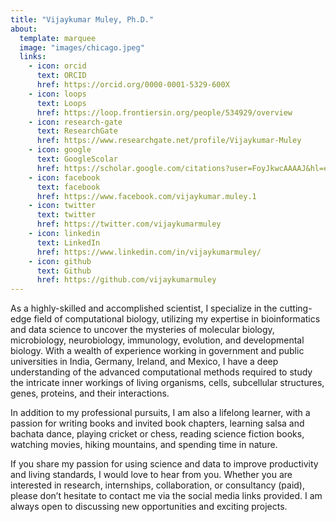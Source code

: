 ```yaml
---
title: "Vijaykumar Muley, Ph.D."
about:
  template: marquee
  image: "images/chicago.jpeg"
  links:
    - icon: orcid
      text: ORCID 
      href: https://orcid.org/0000-0001-5329-600X 
    - icon: loops 
      text: Loops 
      href: https://loop.frontiersin.org/people/534929/overview 
    - icon: research-gate 
      text: ResearchGate 
      href: https://www.researchgate.net/profile/Vijaykumar-Muley
    - icon: google
      text: GoogleScolar
      href: https://scholar.google.com/citations?user=FoyJkwcAAAAJ&hl=en 
    - icon: facebook
      text: facebook
      href: https://www.facebook.com/vijaykumar.muley.1 
    - icon: twitter
      text: twitter
      href: https://twitter.com/vijaykumarmuley
    - icon: linkedin 
      text: LinkedIn 
      href: https://www.linkedin.com/in/vijaykumarmuley/ 
    - icon: github
      text: Github
      href: https://github.com/vijaykumarmuley 
---
```



As a highly-skilled and accomplished scientist, I specialize in the cutting-edge field of computational biology, utilizing my expertise in bioinformatics and data science to uncover the mysteries of molecular biology, microbiology, neurobiology, immunology, evolution, and developmental biology. With a wealth of experience working in government and public universities in India, Germany, Ireland, and Mexico, I have a deep understanding of the advanced computational methods required to study the intricate inner workings of living organisms, cells, subcellular structures, genes, proteins, and their interactions.

In addition to my professional pursuits, I am also a lifelong learner, with a passion for writing books and invited book chapters, learning salsa and bachata dance, playing cricket or chess, reading science fiction books, watching movies, hiking mountains, and spending time in nature.

If you share my passion for using science and data to improve productivity and living standards, I would love to hear from you. Whether you are interested in research, internships, collaboration, or consultancy (paid), please don't hesitate to contact me via the social media links provided. I am always open to discussing new opportunities and exciting projects.